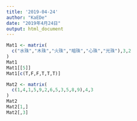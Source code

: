 ```yaml
---
title: '2019-04-24'
author: "KaEDe"
date: "2019年4月24日"
output: html_document
---
```


```r
Mat1 <- matrix(
  c("水珠","木珠","火珠","暗珠","心珠","光珠"),3,2
)
Mat1
Mat1[[5]]
Mat1[c(T,F,F,T,T,T)]
```

```r
Mat2 <- matrix(
  c(1,4,1,5,9,2,6,5,3,5,8,9),4,3
)
Mat2
Mat2[1,]
Mat2[,3]
```


